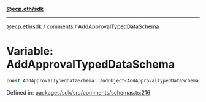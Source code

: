 [**@ecp.eth/sdk**](../../index.mdx)

***

[@ecp.eth/sdk](/sdk-reference/index.mdx) / [comments](/sdk-reference/comments/index.mdx) / AddApprovalTypedDataSchema

# Variable: AddApprovalTypedDataSchema

```ts
const AddApprovalTypedDataSchema: ZodObject<AddApprovalTypedDataSchemaType>;
```

Defined in: [packages/sdk/src/comments/schemas.ts:216](https://github.com/ecp-eth/comments-monorepo/blob/main/packages/sdk/src/comments/schemas.ts#L216)

